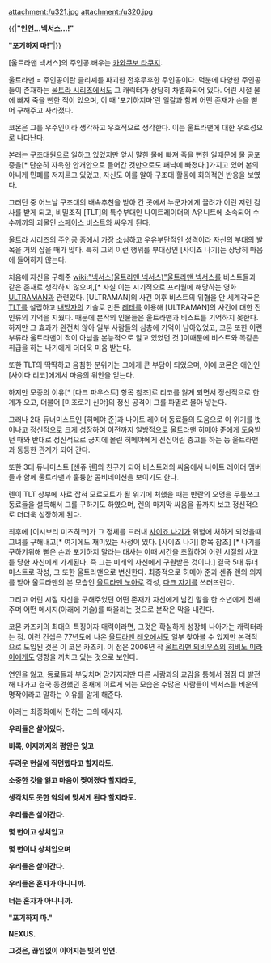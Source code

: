 attachment:/u321.jpg
attachment:/u320.jpg


{{|'''"인연…넥서스…!"'''

'''"포기하지 마!"'''|}}

[울트라맨 넥서스]의 주인공.배우는 [[카와쿠보 타쿠지]].

울트라맨 = 주인공이란 클리셰를 파괴한 전후무후한 주인공이다. 덕분에 다양한 주인공들이 존재하는 [[울트라 시리즈]]에서도 그 캐릭터가 상당히 차별화되어 있다. 어린 시절 물에 빠져 죽을 뻔한 적이 있으며, 이 때 '포기하지마'란 일갈과 함께 어떤 존재가 손을 뻗어 구해주고 사라졌다. 

코몬은 그를 우주인이라 생각하고 우호적으로 생각한다. 이는 울트라맨에 대한 우호성으로 나타난다.

본래는 구조대원으로 일하고 있었지만 앞서 말한 물에 빠져 죽을 뻔한 일때문에 물 공포증을[* 단순히 자욱한 안개안으로 들어간 것만으로도 패닉에 빠졌다.]가지고 있어 본의 아니게 민폐를 저지르고 있었고, 자신도 이를 알아 구조대 활동에 회의적인 반응을 보였다.  

그러던 중 어느날 구조대의 배속추천을 받아 간 곳에서 누군가에게 끌려가 이런 저런 검사를 받게 되고, 비밀조직 [TLT]의 특수부대인 나이트레이더의 A유니트에 소속되어 수수께끼의 괴물인 [[스페이스 비스트]]와 싸우게 된다.

울트라 시리즈의 주인공 중에서 가장 소심하고 우유부단적인 성격이라 자신의 부대의 발목을 거의 잡을 때가 많다. 특히 그의 이런 행위를 부대장인 [사이죠 나기]는 상당히 마음에 들어하지 않는다.

처음에 자신을 구해준 [[wiki:"넥서스(울트라맨 넥서스)"울트라맨 넥서스]]를 비스트들과 같은 존재로 생각하지 않으며,[* 사실 이는 시기적으로 프리퀄에 해당하는 영화 [[ULTRAMAN]]과 관련있다. [ULTRAMAN]의 사건 이후 비스트의 위협을 안 세계각국은 [[TLT]]를 설립하고 [[내방자]]의 기술로 만든 [[레테]]를 이용해 [ULTRAMAN]의 사건에 대한 전 인류의 기억을 지웠다. 때문에 본작의 인물들은 울트라맨과 비스트를 기억하지 못한다. 하지만 그 효과가 완전치 않아 일부 사람들의 심층에 기억이 남아있었고, 코몬 또한 이런 부류라 울트라맨이 적이 아님을 본능적으로 알고 있었던 것.]이때문에 비스트와 똑같은 취급을 하는 나기에게 더더욱 미움 받는다.

또한 TLT의 딱딱하고 음침한 분위기는 그에게 큰 부담이 되었으며, 이에 코몬은 애인인 [사이다 리코]에게서 마음의 위안을 얻는다. 

하지만 모종의 이유[* [다크 파우스트] 항목 참조]로 리코를 잃게 되면서 정신적으로 한계가 오고, 더불어 [미조로기 신야]의 정신 공격이 그를 파멸로 몰아 넣는다.   
 
그러나 2대 듀너미스트인 [히메야 준]과 나이트 레이더 동료들의 도움으로 이 위기를 벗어나고 정신적으로 크게 성장하여 이전까지 일방적으로 울트라맨 히메야 준에게 도움받던 때와 반대로 정신적으로 궁지에 몰린 히메야에게 진심어린 충고를 하는 등 울트라맨과 동등한 관계가 되어 간다.

또한 3대 듀나미스트 [센쥬 렌]와 친구가 되어 비스트와의 싸움에서 나이트 레이더 맴버들과 함께 울트라맨과 훌륭한 콤비네이션을 보이기도 한다.

렌이 TLT 상부에 사로 잡혀 모르모트가 될 위기에 처했을 때는 반란의 오명을 무릎쓰고 동료들을 설득해서 그를 구하기도 하였으며, 렌의 마지막 싸움을 끝까지 보고 정신적으로 더더욱 성장하게 된다.

최후에 [이시보리 미츠히코]가 그 정체를 드러내 [[사이죠 나기]]가 위험에 처하게 되었을때 그녀를 구해내고[* 여기에도 재미있는 사정이 있다. [사이죠 나기] 항목 참조] [* 나기를 구하기위해 뻗은 손과 포기하지 말라는 대사는 이때 시간을 초월하여 어린 시절의 사고를 당한 자신에게 가게된다. 즉 그는 미래의 자신에게 구원받은 것이다.] 결국 5대 듀너미스트로 각성, 그 또한 울트라맨으로 변신한다. 최종적으로 히메야 준과 센쥬 렌의 의지를 받아 울트라맨의 본 모습인 [[울트라맨 노아]]로 각성, [[다크 자기]]를 쓰러뜨린다.

그리고 어린 시절 자신을 구해주었던 어떤 존재가 자신에게 남긴 말을 한 소년에게 전해주며 어떤 메시지(아래에 기술)를 떠올리는 것으로 본작은 막을 내린다.

코몬 카즈키의 최대의 특징이자 매력이라면, 그것은 확실하게 성장해 나아가는 캐릭터라는 점. 이런 컨셉은 77년도에 나온 [[울트라맨 레오]]에서도 일부 찾아볼 수 있지만 본격적으로 도입된 것은 이 코몬 카즈키. 이 점은 2006년 작 [[울트라맨 뫼비우스]]의 [[히비노 미라이]]에게도 영향을 끼치고 있는 것으로 보인다.

연인을 잃고, 동료들과 부딪치며 망가지지만 다른 사람과의 교감을 통해서 점점 더 발전해 나가고 결국 동경했던 존재에 이르게 되는 모습은 수많은 사람들이 넥서스를 비운의 명작이라고 말하는 이유를 알게 해준다.

아래는 최종화에서 전하는 그의 메시지.



'''우리들은 살아있다.'''



'''비록, 어제까지의 평안은 잊고'''

'''두려운 현실에 직면했다고 할지라도.'''

'''소중한 것을 잃고 마음이 찢어졌다 할지라도,'''

'''생각치도 못한 악의에 맞서게 된다 할지라도.'''



'''우리들은 살아간다.'''



'''몇 번이고 상처입고'''

'''몇 번이나 상처입으며'''



'''우리들은 살아간다.'''



'''우리들은 혼자가 아니니까.'''

'''너는 혼자가 아니니까.'''



'''"포기하지 마."'''



'''NEXUS.'''

'''그것은, 끊임없이 이어지는 빛의 인연.'''
